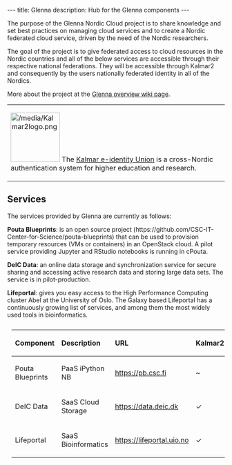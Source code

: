 ---
title: Glenna
description: Hub for the Glenna components
---

The purpose of the Glenna Nordic Cloud project is to share knowledge and set best practices on managing cloud services and to create a Nordic federated cloud service, driven by the need of the Nordic researchers.

The goal of the project is to give federated access to cloud resources in the Nordic countries and all of the below services are accessible through their respective national federations. They will be accessible through Kalmar2 and consequently by the users nationally federated identity in all of the Nordics.

More about the project at the [https://wiki.neic.no/wiki/Glenna Glenna overview wiki page].


{|
|[[File:/media/Kalmar2logo.png|114px|middle]] The [https://www.kalmar2.org Kalmar e-identity Union] is a cross-Nordic authentication system for higher education and research.
|}

== Services ==
The services provided by Glenna are currently as follows:

'''Pouta Blueprints''': is an open source project (https://github.com/CSC-IT-Center-for-Science/pouta-blueprints) that can be used to provision temporary resources (VMs or containers) in an OpenStack cloud. A pilot service providing Jupyter and RStudio notebooks is running in cPouta.

'''DeIC Data''': an online data storage and synchronization service for secure sharing and accessing active research data and storing large data sets. The service is in pilot-production.

'''Lifeportal''': gives you easy access to the High Performance Computing cluster Abel at the University of Oslo. The Galaxy based Lifeportal has a continuously growing list of services, and among them the most widely used tools in bioinformatics.

<table class="table table-striped" style="padding: 10px;">
<thead>
<tr class="header">
<th style="text-align: left;">Component</th>
<th style="text-align: left;">Description</th>
<th style="text-align: left;">URL</th>
<th style="text-align: left;">Kalmar2</th>
<th style="text-align: left;">Organization</th>
<th style="text-align: left;">Country</th>
</tr>
</thead>
<tbody>
<tr class="odd">
<td style="text-align: left;">Pouta Blueprints</td>
<td style="text-align: left;">PaaS iPython NB</td>
<td style="text-align: left;"><a href="https://pb.csc.fi" target="_blank">https://pb.csc.fi</a></td>
<td style="text-align: left;">~</td>
<td style="text-align: left;">CSC</td>
<td style="text-align: left;">Finland</td>
</tr>
<tr class="even">
<td style="text-align: left;">DeIC Data</td>
<td style="text-align: left;">SaaS Cloud Storage</td>
<td style="text-align: left;"><a href="https://data.deic.dk" target="_blank">https://data.deic.dk</a></td>
<td style="text-align: left;">✓</td>
<td style="text-align: left;">DeIC</td>
<td style="text-align: left;">Denmark</td>
</tr>
<tr class="odd">
<td style="text-align: left;">Lifeportal</td>
<td style="text-align: left;">SaaS Bioinformatics</td>
<td style="text-align: left;"><a href="https://lifeportal.uio.no" target="_blank">https://lifeportal.uio.no</a></td>
<td style="text-align: left;">✓</td>
<td style="text-align: left;">UiO</td>
<td style="text-align: left;">Norway</td>
</tr>
</tbody>
</table>



